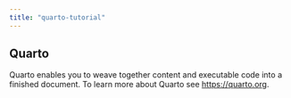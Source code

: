 ```yaml
---
title: "quarto-tutorial"
---
```


## Quarto

Quarto enables you to weave together content and executable code into a finished document. To learn more about Quarto see <https://quarto.org>.
